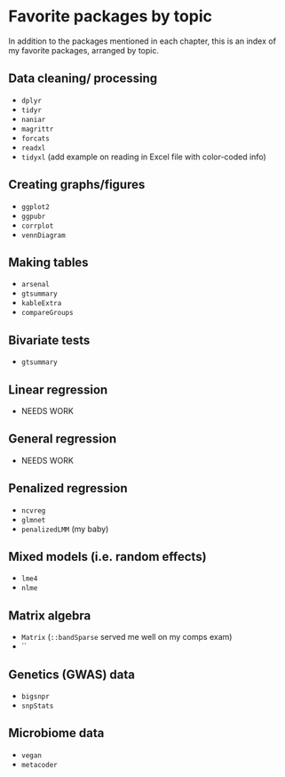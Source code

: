 # Favorite packages by topic 

In addition to the packages mentioned in each chapter, this is an index of my favorite packages, arranged by topic. 


## Data cleaning/ processing 

  - `dplyr`
  - `tidyr`
  - `naniar`
  - `magrittr`
  - `forcats`
  - `readxl`
  - `tidyxl` (add example on reading in Excel file with color-coded info)
  


## Creating graphs/figures  

   - `ggplot2`
   - `ggpubr`
   - `corrplot`
   - `vennDiagram`

## Making tables 

  - `arsenal`
  - `gtsummary`
  - `kableExtra`
  - `compareGroups`

## Bivariate tests 

  - `gtsummary` 

## Linear regression 

  - NEEDS WORK 

## General regression 

  - NEEDS WORK 

## Penalized regression 

  - `ncvreg`
  - `glmnet`
  - `penalizedLMM` (my baby)

## Mixed models (i.e. random effects)

  - `lme4`
  - `nlme`

## Matrix algebra 

  - `Matrix` (`::bandSparse` served me well on my comps exam)
  - ``


## Genetics (GWAS) data

  - `bigsnpr`
  - `snpStats`
  
## Microbiome data 

  - `vegan`
  - `metacoder`
  
